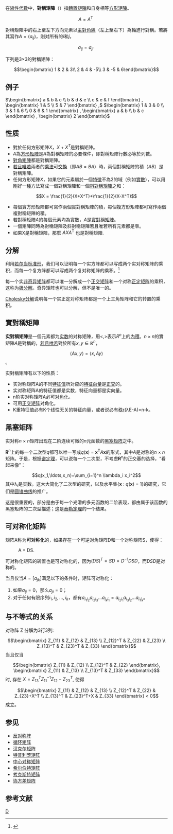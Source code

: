 {{noteTA|G1=math}}{{线性代数}}
在[[線性代數|線性代數]]中，'''對稱矩陣'''（{{lang-en|symmetric matrix}}）指[[轉置矩陣|轉置矩陣]]和自身相等[[方形矩陣|方形矩陣]]。

:<math>A = A^{\textrm{T}} \ \!</math>

對稱矩陣中的右上至左下方向元素以[[主對角線|主對角線]]（左上至右下）為軸進行對稱。若將其寫作<math>A = (a_{i j})</math>，則对所有的''i''和''j''，

:<math>a_{i j} = a_{j i} \ \!</math>

下列是3×3的對稱矩陣：

:<math>\begin{bmatrix}
1 & 2 & 3\\
2 & 4 & -5\\
3 & -5 & 6\end{bmatrix}</math>

==例子==

<math>
\begin{bmatrix} 
a & b & c \\
b & d & e \\
c & e & f 
\end{bmatrix}
,
\begin{bmatrix} 
1 & 5 \\
5 & 7
\end{bmatrix}
,</math>
<math>
\begin{bmatrix} 
1 & 3 & 0 \\
3 & 1 & 6 \\
0 & 6 & 1 
\end{bmatrix}
,
\begin{bmatrix} 
a & b \\
b & c
\end{bmatrix}
,
\begin{bmatrix} 
2
\end{bmatrix}
</math>

==性质==
* 對於任何方形矩陣<math>X</math>，<math>X+X^T</math>是對稱矩陣。
* <math>A</math>為[[方形矩陣|方形矩陣]]是<math>A</math>為對稱矩陣的必要條件，即對稱矩陣行數必等於列數。
* [[對角矩陣|對角矩陣]]都是對稱矩陣。
*[[若且唯若|若且唯若]]兩者的[[乘法|乘法]]可[[交換律|交換]]（即<math>AB = BA</math>）時，兩個對稱矩陣的積（<math>AB</math>）是對稱矩陣。{{Citation needed|兩個實對稱矩陣乘法可交換[[若且唯若|若且唯若]]兩者的[[特徵空間|特徵空間]]相同。|time=2019-07-19T02:57:25+00:00}}
* 任何方形矩陣<math>X</math>，如果它的元素屬於一個[[特徵_(代數)|特徵]]不為2的域（例如[[實數|實數]]），可以用剛好一種方法寫成一個對稱矩陣和一個[[斜對稱矩陣|斜對稱矩陣]]之和：
::<math>X = \frac{1}{2}(X+X^T)+\frac{1}{2}(X-X^T)</math>
* 每個實方形矩陣都可寫作兩個實對稱矩陣的積，每個複方形矩陣都可寫作兩個複對稱矩陣的積。
* 若對稱矩陣<math>A</math>的每個元素均為實數，<math>A</math>是[[實對稱矩陣|實對稱矩陣]]。
* 一個矩陣同時為對稱矩陣及斜對稱矩陣若且唯若所有元素都是零。
* 如果X是對稱矩陣，那麼 <math>AXA^\textrm{T}</math> 也是對稱矩陣.

==分解==
利用[[若尔当标准形|若尔当标准形]]，我们可以证明每一个实方阵都可以写成两个实对称矩阵的乘积，而每一个复方阵都可以写成两个复对称矩阵的乘积。<ref name='Bosch1986'>{{cite journal | author=A. J. Bosch | title=The factorization of a square matrix into two symmetric matrices | journal=American Mathematical Monthly | year=1986 | volume=93 | pages=462–464 | doi=10.2307/2323471}}
</ref>

每一个实[[非奇异矩阵|非奇异矩阵]]都可以唯一分解成一个[[正交矩阵|正交矩阵]]和一个对称[[正定矩阵|正定矩阵]]的乘积，这称为[[极分解|极分解]]。奇异矩阵也可以分解，但不是唯一的。

[[Cholesky分解|Cholesky分解]]说明每一个实正定对称矩阵都是一个上三角矩阵和它的转置的乘积。

== 實對稱矩陣 ==
'''实對稱矩陣'''是一個元素都为[[实数|实数]]的对称矩陣，用<,>表示<math>R^n</math>上的[[內積|內積]]。<math>n \times n</math>的實矩陣<math>A</math>是對稱的，[[若且唯若|若且唯若]]對於所有<math>x,y\in\mathbb{R}^n</math>，

:<math>\langle Ax,y \rangle = \langle x, Ay\rangle</math>。

实對稱矩陣有以下的性质：
*实对称矩阵A的不同[[特征值|特征值]]所对应的[[特征向量|特征向量]]是[[正交|正交]]的。
*实对称矩阵A的特征值都是实数，特征向量都是实向量。
*n阶实对称矩阵A必可[[对角化|对角化]]。
*可用[[正交矩阵|正交矩阵]]对角化。
*K重特征值必有K个线性无关的特征向量，或者说必有[[秩|秩]]r(λE-A)=n-k。

==黑塞矩阵==
{{Main|Hessian矩阵}}
实对称''n'' × ''n''矩阵出现在二阶连续可微的''n''元函数的[[黑塞矩阵|黑塞矩阵]]之中。

'''R'''<sup>''n''</sup>上的每一个[[二次型|二次型]]''q''都可以唯一写成''q''('''x''') = '''x'''<sup>T</sup>''A'''''x'''的形式，其中''A''是对称的''n'' × ''n''矩阵。于是，根据[[谱定理|谱定理]]，可以说每一个二次型，不考虑'''R'''<sup>''n''</sup>的正交基的选择，“看起来像”：
:<math>q(x_1,\ldots,x_n)=\sum_{i=1}^n \lambda_i x_i^2</math>
其中λ<sub>''i''</sub>是实数。这大大简化了二次型的研究，以及水平集{'''x''' : ''q''('''x''') = 1}的研究，它们是[[圆锥曲线|圆锥曲线]]的推广。

这是很重要的，部分是由于每一个光滑的多元函数的二阶表现，都由属于该函数的黑塞矩阵的二次型描述；这是[[泰勒定理|泰勒定理]]的一个结果。

==可对称化矩阵==
矩阵A称为'''可对称化'''的，如果存在一个可逆对角矩阵D和一个对称矩阵S，使得：
:A = DS.

可对称化矩阵的转置也是可对称化的，因为<math>(DS)^T = SD = D^{-1}DSD</math>，而<math>DSD</math>是对称的。


当且仅当<math>A = [a_{jk}]</math>满足以下的条件时，矩阵可对称化：

#如果<math>a_{ij} = 0</math>，那么<math>a_{ji} = 0</math>；
#对于任何有限序列<math>i_1, i_2, ..., i_k</math>，都有<math>a_{i_1i_2} a_{i_2i_3}...a_{i_ki_1} = a_{i_2i_1} a_{i_3i_2}...a_{i_1i_k} </math>。

==与不等式的关系==
对称阵 Z 分解为3行3列:
:<math>
\begin{bmatrix} 
Z_{11} & Z_{12} & Z_{13} \\
Z_{12}^T & Z_{22} & Z_{23} \\
Z_{13}^T & Z_{23}^T & Z_{33} 
\end{bmatrix}
</math>
当且仅当
:<math>
\begin{bmatrix} 
Z_{11} & Z_{12} \\
Z_{12}^T & Z_{22}
\end{bmatrix},
\begin{bmatrix} 
Z_{11} & Z_{13} \\
Z_{13}^T & Z_{33}
\end{bmatrix}
</math>
时, 存在 <math>X = Z_{13}^T Z_{11}^{-1} Z_{12} - Z_{23}^T</math>, 使得
:<math>
\begin{bmatrix} 
Z_{11} & Z_{12} & Z_{13} \\
Z_{12}^T & Z_{22} & Z_{23}+X^T \\
Z_{13}^T & Z_{23}^T+X & Z_{33} 
\end{bmatrix} < 0
</math>
成立。

==参见==
* [[反對稱矩陣|反对称阵]]
* [[循环矩阵|循环矩阵]]
* [[汉克尔矩阵|汉克尔矩阵]]
* [[特普利茨矩阵|特普利茨矩阵]]
* [[中心对称矩阵|中心对称矩阵]]
* [[希尔伯特矩阵|希尔伯特矩阵]]
* [[考克斯特矩阵|考克斯特矩阵]]
* [[协方差矩阵|协方差矩阵]]

==参考文献==
{{reflist}}
[[Category:矩陣|D]]
